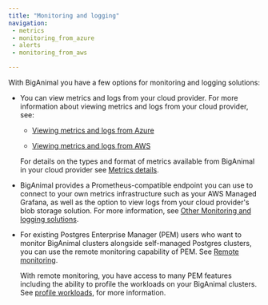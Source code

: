 ```yaml
---
title: "Monitoring and logging"
navigation:
 - metrics
 - monitoring_from_azure
 - alerts
 - monitoring_from_aws

---
```


With BigAnimal you have a few options for monitoring and logging solutions:

- You can view metrics and logs from your cloud provider. For more information about viewing metrics and logs from your cloud provider, see:

  - [Viewing metrics and logs from Azure](monitoring_from_azure)

  - [Viewing metrics and logs from AWS](monitoring_from_aws)

  For details on the types and format of metrics available from BigAnimal in your cloud provider see [Metrics details](metrics).

- BigAnimal provides a Prometheus-compatible endpoint you can use to connect to your own metrics infrastructure such as your AWS Managed Grafana, as well as the option to view logs from your cloud provider's blob storage solution. For more information, see [Other Monitoring and logging solutions](other_monitoring). 

- For existing Postgres Enterprise Manager (PEM) users who want to monitor BigAnimal clusters alongside self-managed Postgres clusters, you can use the remote monitoring capability of PEM. See [Remote monitoring](/pem/latest/pem_admin/02a_pem_remote_monitoring). 

  With remote monitoring, you have access to many PEM features including the ability to profile the workloads on your BigAnimal clusters. See [profile workloads](/pem/latest/profiling_workloads), for more information.



